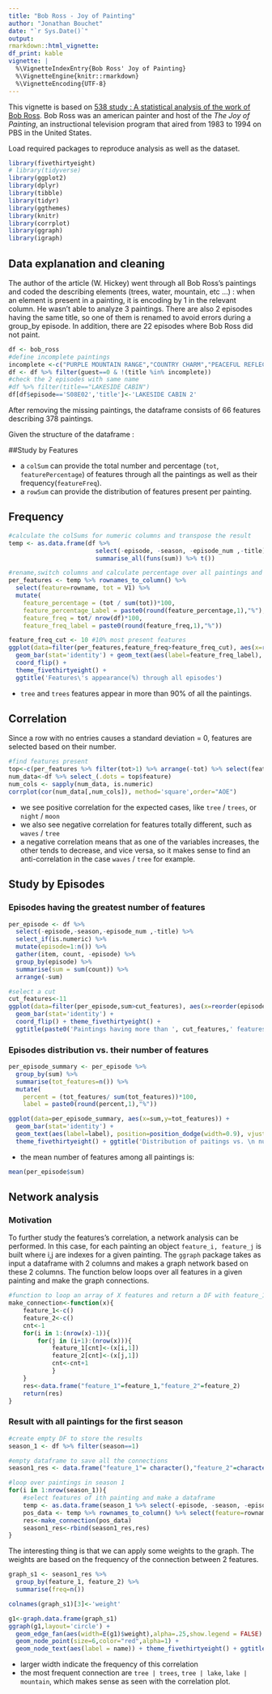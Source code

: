 ```yaml
---
title: "Bob Ross - Joy of Painting"
author: "Jonathan Bouchet"
date: "`r Sys.Date()`"
output: 
rmarkdown::html_vignette:
df_print: kable
vignette: |
  %\VignetteIndexEntry{Bob Ross' Joy of Painting}
  %\VignetteEngine{knitr::rmarkdown}
  %\VignetteEncoding{UTF-8}
---
```

  
This vignette is based on [538 study : A statistical analysis of the work of Bob Ross](https://fivethirtyeight.com/features/a-statistical-analysis-of-the-work-of-bob-ross/). Bob Ross was an american painter and host of the _The Joy of Painting_, an instructional television program that aired from 1983 to 1994 on PBS in the United States.
  
Load required packages to reproduce analysis as well as the dataset.

```r
library(fivethirtyeight)
# library(tidyverse)
library(ggplot2)
library(dplyr)
library(tibble)
library(tidyr)
library(ggthemes)
library(knitr)
library(corrplot)
library(ggraph)
library(igraph)
```

## Data explanation and cleaning
The author of the article (W. Hickey) went through all Bob Ross's paintings and coded the describing elements (trees, water, mountain, etc ...) : when an element is present in a painting, it is encoding by 1 in the relevant column. He wasn't able to analyze 3 paintings. There are also 2 episodes having the same title, so one of them is renamed to avoid errors during a group_by episode. In addition, there are 22 episodes where Bob Ross did not paint.

```r
df <- bob_ross
#define incomplete paintings
incomplete <-c("PURPLE MOUNTAIN RANGE","COUNTRY CHARM","PEACEFUL REFLECTIONS")
df <- df %>% filter(guest==0 & !(title %in% incomplete))
#check the 2 episodes with same name
#df %>% filter(title=="LAKESIDE CABIN")
df[df$episode=='S08E02','title']<-'LAKESIDE CABIN 2'
```

After removing the missing paintings, the dataframe consists of 66 features describing 378 paintings.

Given the structure of the dataframe :

##Study by Features

* a `colSum` can provide the total number and percentage (`tot`, `featurePercentage`) of features through all the paintings as well as their frequency(`featureFreq`).
* a `rowSum` can provide the distribution of features present per painting.

## Frequency
```r
#calculate the colSums for numeric columns and transpose the result
temp <- as.data.frame(df %>% 
                        select(-episode, -season, -episode_num ,-title) %>% 
                        summarise_all(funs(sum)) %>% t())

#rename,switch columns and calculate percentage over all paintings and frequency though all episodes
per_features <- temp %>% rownames_to_column() %>% 
  select(feature=rowname, tot = V1) %>% 
  mutate(
    feature_percentage = (tot / sum(tot))*100, 
    feature_percentage_Label = paste0(round(feature_percentage,1),"%"), 
    feature_freq = tot/ nrow(df)*100, 
    feature_freq_label = paste0(round(feature_freq,1),"%"))
```

```r
feature_freq_cut <- 10 #10% most present features
ggplot(data=filter(per_features,feature_freq>feature_freq_cut), aes(x=reorder(feature,feature_freq),y=feature_freq)) + 
  geom_bar(stat='identity') + geom_text(aes(label=feature_freq_label), position=position_dodge(width=0.9), vjust=.5,hjust=0,size=2.5,color='red') + 
  coord_flip() + 
  theme_fivethirtyeight() + 
  ggtitle('Features\'s appearance(%) through all episodes')
```

* `tree` and `trees` features appear in more than 90% of all the paintings.

## Correlation
Since a row with no entries causes a standard deviation = 0, features are selected based on their number. 

```r
#find features present
top<-c(per_features %>% filter(tot>1) %>% arrange(-tot) %>% select(feature))
num_data<-df %>% select_(.dots = top$feature)
num_cols <- sapply(num_data, is.numeric)
corrplot(cor(num_data[,num_cols]), method='square',order="AOE")
```

* we see positive correlation for the expected cases, like `tree` / `trees`, or `night` / `moon`
* we also see negative correlation for features totally different, such as `waves` / `tree` 
* a negative correlation means that as one of the variables increases, the other tends to decrease, and vice versa, so it makes sense to find an anti-correlation in the case `waves` / `tree` for example.

## Study by Episodes
### Episodes having the greatest number of features
```r
per_episode <- df %>% 
  select(-episode,-season,-episode_num ,-title) %>% 
  select_if(is.numeric) %>%
  mutate(episode=1:n()) %>% 
  gather(item, count, -episode) %>% 
  group_by(episode) %>% 
  summarise(sum = sum(count)) %>% 
  arrange(-sum)

#select a cut
cut_features<-11
ggplot(data=filter(per_episode,sum>cut_features), aes(x=reorder(episode,sum),y=sum)) + 
  geom_bar(stat='identity') + 
  coord_flip() + theme_fivethirtyeight() + 
  ggtitle(paste0('Paintings having more than ', cut_features,' features'))
```

### Episodes distribution vs. their number of features
```r
per_episode_summary <- per_episode %>% 
  group_by(sum) %>% 
  summarise(tot_features=n()) %>%
  mutate(
    percent = (tot_features/ sum(tot_features))*100, 
    label = paste0(round(percent,1),"%"))

ggplot(data=per_episode_summary, aes(x=sum,y=tot_features)) + 
  geom_bar(stat='identity') + 
  geom_text(aes(label=label), position=position_dodge(width=0.9), vjust=-1,hjust=.5,size=2.5,color='red')+
  theme_fivethirtyeight() + ggtitle('Distribution of paitings vs. \n number of features')
```

* the mean number of features among all paintings is:
```r
mean(per_episode$sum)
```


## Network analysis
### Motivation
To further study the features's correlation, a network analysis can be performed. In this case, for each painting an object `feature_i, feature_j` is built where i,j are indexes for a given painting. The `ggraph` package takes as input a dataframe with 2 columns and makes a graph network based on these 2 columns. 
The function below loops over all features in a given painting and make the graph connections.

```r
#function to loop an array of X features and return a DF with feature_1 | feature_2
make_connection<-function(x){
    feature_1<-c()
    feature_2<-c()
    cnt<-1
    for(i in 1:(nrow(x)-1)){
        for(j in (i+1):(nrow(x))){
            feature_1[cnt]<-(x[i,1])
            feature_2[cnt]<-(x[j,1])
            cnt<-cnt+1
            }
    }
    res<-data.frame("feature_1"=feature_1,"feature_2"=feature_2)
    return(res)
}
```

### Result with all paintings for the first season
```r
#create empty DF to store the results
season_1 <- df %>% filter(season==1)

#empty dataframe to save all the connections
season1_res <- data.frame("feature_1"= character(),"feature_2"=character())

#loop over paintings in season 1
for(i in 1:nrow(season_1)){
    #select features of ith painting and make a dataframe
    temp <- as.data.frame(season_1 %>% select(-episode, -season, -episode_num ,-title) %>% slice(i) %>% t())
    pos_data <- temp %>% rownames_to_column() %>% select(feature=rowname, number = V1) %>% filter(number>0)
    res<-make_connection(pos_data)
    season1_res<-rbind(season1_res,res)
}
```

The interesting thing is that we can apply some weights to the graph. The weights are based on the frequency of the connection between 2 features.

```r
graph_s1 <- season1_res %>% 
  group_by(feature_1, feature_2) %>% 
  summarise(freq=n())

colnames(graph_s1)[3]<-'weight'

g1<-graph.data.frame(graph_s1)
ggraph(g1,layout='circle') + 
  geom_edge_fan(aes(width=E(g1)$weight),alpha=.25,show.legend = FALSE) + 
  geom_node_point(size=6,color="red",alpha=1) + 
  geom_node_text(aes(label = name)) + theme_fivethirtyeight() + ggtitle('Features network of all paintings of season 1')
```

* larger width indicate the frequency of this correlation
* the most frequent connection are `tree | trees`, `tree | lake`, `lake | mountain`, which makes sense as seen with the correlation plot.
